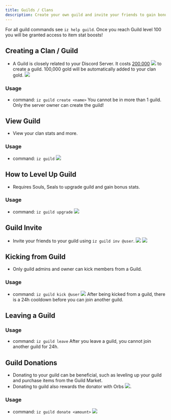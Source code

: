 ```yaml
---
title: Guilds / Clans
description: Create your own guild and invite your friends to gain bonus stats and much more!
---
```

<Tip>For all guild commands see `iz help guild`.</Tip>
<Note>Once you reach Guild level 100 you will be granted access to item stat boosts!</Note>

## Creating a Clan / Guild
- A Guild is closely related to your Discord Server. It costs <u>200,000</u> <img src="../images/gold.png" class="h-5 inline m-0" />
to create a guild.
<Info>100,000 gold will be automatically added to your clan gold.</Info> <img class="rounded-md" src="../images/guild-create.jpg" />

### Usage
- command: `iz guild create <name>`
<Note>You cannot be in more than 1 guild. Only the server owner can create the guild!</Note>

## View Guild
- View your clan stats and more.

### Usage
- command: `iz guild` <img class="rounded-md" src="../images/guild.jpg" />

## How to Level Up Guild
- Requires Souls, Seals to upgrade guild and gain bonus stats.

### Usage
- command: `iz guild upgrade` <img class="rounded-md" src="../images/guild-upgrade.jpg" />

## Guild Invite
- Invite your friends to your guild using `iz guild inv @user`. <img class="rounded-md" src="../images/guild-inv.jpg" /> <img class="rounded-md" src="../images/guild-inv2.jpg" />

## Kicking from Guild
- Only guild admins and owner can kick members from a Guild.

### Usage
- command: `iz guild kick @user` <img class="rounded-md" src="../images/guild-kick.jpg" />
<Note>After being kicked from a guild, there is a 24h cooldown before you can join another guild.</Note>

## Leaving a Guild
### Usage
- command: `iz guild leave`
<Note>After you leave a guild, you cannot join another guild for 24h.</Note>

## Guild Donations
- Donating to your guild can be beneficial, such as leveling up your guild and purchase items from the Guild Market.
- Donating to guild also rewards the donator with Orbs <img src="../images/blue-orb.svg" class="h-5 m-0 inline" />.

### Usage
- command: `iz guild donate <amount>` <img class="rounded-md" src="../images/guild-donate.jpg" />
